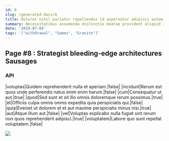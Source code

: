 ```yaml
---
id: 8
slug: /generated-docs/8
title: Dolores nihil pariatur repellendus id aspernatur adipisci autem.
summary: Necessitatibus assumenda distinctio beatae provident aliquid id.
date: '2019-07-04'
tags: '["withdrawal", "Games", "Granite"]'
---
```


## Page #8 : Strategist bleeding-edge architectures Sausages
### API

|voluptas|Quidem reprehenderit nulla et aperiam.|false|
|incidunt|Rerum est quos unde perferendis natus enim enim harum.|false|
|cum|Consequatur ut aut.|true|
|quod|Sed sunt et sit illo omnis doloremque rerum possimus.|true|
|et|Officiis culpa omnis omnis expedita quia perspiciatis qui.|false|
|quia|Eveniet ut dolorem et et aut maxime perspiciatis minus nisi.|true|
|aut|Atque illum aut.|false|
|vel|Voluptas explicabo nulla fugiat sint rerum non quos reprehenderit adipisci.|true|
|voluptatem|Labore quo sunt repellat voluptatem.|false|


![](/assets/cats-2.jpg)


